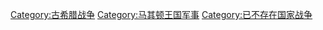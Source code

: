 [[Category:古希腊战争|Category:古希腊战争]]
[[Category:马其顿王国军事|Category:马其顿王国军事]]
[[Category:已不存在国家战争|Category:已不存在国家战争]]